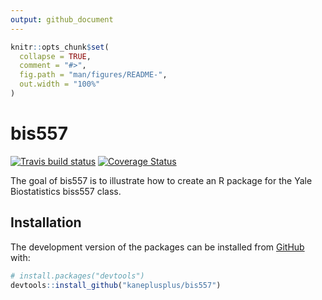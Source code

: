 ```yaml
---
output: github_document
---
```


<!-- README.md is generated from README.Rmd. Please edit that file -->

```r
knitr::opts_chunk$set(
  collapse = TRUE,
  comment = "#>",
  fig.path = "man/figures/README-",
  out.width = "100%"
)
```

# bis557

<!-- badges: start -->
[![Travis build status](https://travis-ci.org/kaneplusplus/bis557.svg?branch=master)](https://travis-ci.org/kaneplusplus/bis557)
[![Coverage Status](https://coveralls.io/repos/github/kaneplusplus/bis557/badge.svg?branch=master)](https://coveralls.io/github/kaneplusplus/bis557?branch=master)
<!-- badges: end -->

The goal of bis557 is to illustrate how to create an R package for the Yale Biostatistics biss557 class.

## Installation

The development version of the packages can be installed from [GitHub](https://github.com/) with:

``` r
# install.packages("devtools")
devtools::install_github("kaneplusplus/bis557")
```
